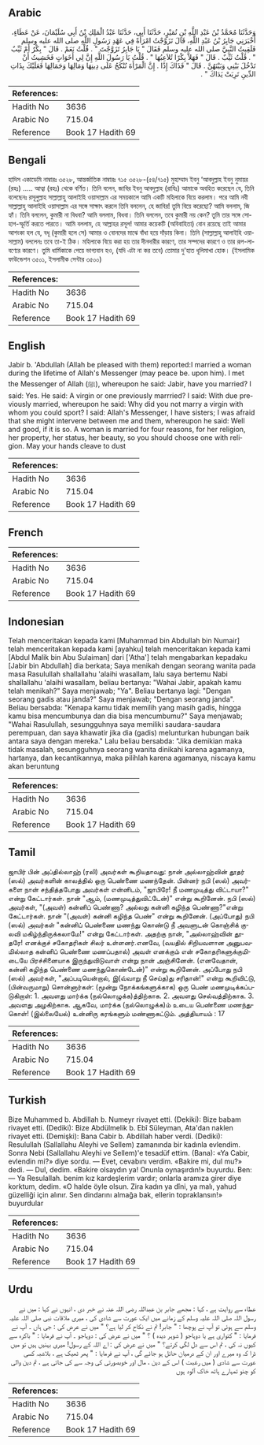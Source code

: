 ## Arabic


<div dir="rtl" lang="ar" style={{fontSize:'larger',backgroundColor:'#f8f9fa',padding:20}}>
وَحَدَّثَنَا مُحَمَّدُ بْنُ عَبْدِ اللَّهِ بْنِ نُمَيْرٍ، حَدَّثَنَا أَبِي، حَدَّثَنَا عَبْدُ الْمَلِكِ بْنُ أَبِي سُلَيْمَانَ، عَنْ عَطَاءٍ، أَخْبَرَنِي جَابِرُ بْنُ عَبْدِ اللَّهِ، قَالَ تَزَوَّجْتُ امْرَأَةً فِي عَهْدِ رَسُولِ اللَّهِ صلى الله عليه وسلم فَلَقِيتُ النَّبِيَّ صلى الله عليه وسلم فَقَالَ ‏"‏ يَا جَابِرُ تَزَوَّجْتَ ‏"‏ ‏.‏ قُلْتُ نَعَمْ ‏.‏ قَالَ ‏"‏ بِكْرٌ أَمْ ثَيِّبٌ ‏"‏ ‏.‏ قُلْتُ ثَيِّبٌ ‏.‏ قَالَ ‏"‏ فَهَلاَّ بِكْرًا تُلاَعِبُهَا ‏"‏ ‏.‏ قُلْتُ يَا رَسُولَ اللَّهِ إِنَّ لِي أَخَوَاتٍ فَخَشِيتُ أَنْ تَدْخُلَ بَيْنِي وَبَيْنَهُنَّ ‏.‏ قَالَ ‏"‏ فَذَاكَ إِذًا ‏.‏ إِنَّ الْمَرْأَةَ تُنْكَحُ عَلَى دِينِهَا وَمَالِهَا وَجَمَالِهَا فَعَلَيْكَ بِذَاتِ الدِّينِ تَرِبَتْ يَدَاكَ ‏"‏ ‏.‏
</div>
<div style={{backgroundColor:'#f8f9fa',padding:20, marginBottom: 10}}><table> <thead> <tr> <th>References:</th> <th></th> </tr> </thead> <tbody><tr><td>Hadith No</td><td>3636</td></tr><tr><td>Arabic No</td><td>715.04</td></tr><tr><td>Reference</td><td>Book 17 Hadith 69</td></tr></tbody></table></div>

## Bengali


<div dir="ltr" lang="bn" style={{fontSize:'larger',backgroundColor:'#f8f9fa',padding:20}}>
হাদিস একাডেমি নাম্বারঃ ৩৫২৮, আন্তর্জাতিক নাম্বারঃ ৭১৫ ৩৫২৮-(৫৪/৭১৫) মুহাম্মাদ ইবনু ‘আবদুল্লাহ ইবনু নুমায়র (রহঃ) ..... আত্বা (রহঃ) থেকে বর্ণিত। তিনি বলেন, জাবির ইবনু আবদুল্লাহ (রাযিঃ) আমাকে অবহিত করেছেন যে, তিনি বলেছেনঃ রসূলুল্লাহ সাল্লাল্লাহু আলাইহি ওয়াসাল্লাম এর সময়কালে আমি একটি মহিলাকে বিয়ে করলাম। পরে আমি নবী সাল্লাল্লাহু আলাইহি ওয়াসাল্লাম এর সঙ্গে সাক্ষাৎ করলে তিনি বললেন, হে জাবির! তুমি বিয়ে করেছো? আমি বললাম, জি হ্যাঁ। তিনি বললেন, কুমারী না বিধবা? আমি বললাম, বিধবা। তিনি বললেন, তবে কুমারী নয় কেন? তুমি তার সঙ্গে সোহাগ-স্ফূর্তি করতে পারতে। আমি বললাম, হে আল্লাহর রসূল! আমার কয়েকটি (অবিবাহিতা) বোন রয়েছে তাই আমার আশংকা হল যে, বধূ (কুমারী হলে সে) আমার ও বোনদের মাঝে বাঁধা হয়ে দাঁড়ায় কিনা। তিনি (সাল্লাল্লাহু আলাইহি ওয়াসাল্লাম) বললেনঃ তবে তা-ই ঠিক। মহিলাকে বিয়ে করা হয় তার দীনদারীর কারণে, তার সম্পদের কারণে ও তার রূপ-লাবণ্যের কারণে। তুমি ধাৰ্মিকাকে পেয়ে ভাগ্যবান হও, (যদি এটা না কর তবে) তোমার দু'হাত ধূলিমাখা হোক। (ইসলামিক ফাউন্ডেশন ৩৫০১, ইসলামীক সেন্টার ৩৫০০)
</div>
<div style={{backgroundColor:'#f8f9fa',padding:20, marginBottom: 10}}><table> <thead> <tr> <th>References:</th> <th></th> </tr> </thead> <tbody><tr><td>Hadith No</td><td>3636</td></tr><tr><td>Arabic No</td><td>715.04</td></tr><tr><td>Reference</td><td>Book 17 Hadith 69</td></tr></tbody></table></div>

## English


<div dir="ltr" lang="en" style={{fontSize:'larger',backgroundColor:'#f8f9fa',padding:20}}>
Jabir b. 'Abdullah (Allah be pleased with them) reported:I married a woman during the lifetime of Allah's Messenger (may peace be. upon him). I met the Messenger of Allah (ﷺ), whereupon he said: Jabir, have you married? I said: Yes. He said: A virgin or one previously marrried? I said: With due previously married, whereupon he said: Why did you not marry a virgin with whom you could sport? I said: Allah's Messenger, I have sisters; I was afraid that she might intervene between me and them, whereupon he said: Well and good, if it is so. A woman is married for four reasons, for her religion, her property, her status, her beauty, so you should choose one with religion. May your hands cleave to dust
</div>
<div style={{backgroundColor:'#f8f9fa',padding:20, marginBottom: 10}}><table> <thead> <tr> <th>References:</th> <th></th> </tr> </thead> <tbody><tr><td>Hadith No</td><td>3636</td></tr><tr><td>Arabic No</td><td>715.04</td></tr><tr><td>Reference</td><td>Book 17 Hadith 69</td></tr></tbody></table></div>

## French


<div dir="ltr" lang="fr" style={{fontSize:'larger',backgroundColor:'#f8f9fa',padding:20}}>

</div>
<div style={{backgroundColor:'#f8f9fa',padding:20, marginBottom: 10}}><table> <thead> <tr> <th>References:</th> <th></th> </tr> </thead> <tbody><tr><td>Hadith No</td><td>3636</td></tr><tr><td>Arabic No</td><td>715.04</td></tr><tr><td>Reference</td><td>Book 17 Hadith 69</td></tr></tbody></table></div>

## Indonesian


<div dir="ltr" lang="id" style={{fontSize:'larger',backgroundColor:'#f8f9fa',padding:20}}>
Telah menceritakan kepada kami [Muhammad bin Abdullah bin Numair] telah menceritakan kepada kami [ayahku] telah menceritakan kepada kami [Abdul Malik bin Abu Sulaiman] dari ['Atha'] telah mengabarkan kepadaku [Jabir bin Abdullah] dia berkata; Saya menikah dengan seorang wanita pada masa Rasulullah shallallahu 'alaihi wasallam, lalu saya bertemu Nabi shallallahu 'alaihi wasallam, beliau bertanya: "Wahai Jabir, apakah kamu telah menikah?" Saya menjawab; "Ya". Beliau bertanya lagi: "Dengan seorang gadis atau janda?" Saya menjawab; "Dengan seorang janda". Beliau bersabda: "Kenapa kamu tidak memilih yang masih gadis, hingga kamu bisa mencumbunya dan dia bisa mencumbumu?" Saya menjawab; "Wahai Rasulullah, sesungguhnya saya memiliki saudara-saudara perempuan, dan saya khawatir jika dia (gadis) melunturkan hubungan baik antara saya dengan mereka." Lalu beliau bersabda: "Jika demikian maka tidak masalah, sesungguhnya seorang wanita dinikahi karena agamanya, hartanya, dan kecantikannya, maka pilihlah karena agamanya, niscaya kamu akan beruntung
</div>
<div style={{backgroundColor:'#f8f9fa',padding:20, marginBottom: 10}}><table> <thead> <tr> <th>References:</th> <th></th> </tr> </thead> <tbody><tr><td>Hadith No</td><td>3636</td></tr><tr><td>Arabic No</td><td>715.04</td></tr><tr><td>Reference</td><td>Book 17 Hadith 69</td></tr></tbody></table></div>

## Tamil


<div dir="ltr" lang="ta" style={{fontSize:'larger',backgroundColor:'#f8f9fa',padding:20}}>
ஜாபிர் பின் அப்தில்லாஹ் (ரலி) அவர்கள் கூறியதாவது: நான் அல்லாஹ்வின் தூதர் (ஸல்) அவர்களின் காலத்தில் ஒரு பெண்ணை மணந்தேன். பின்னர் நபி (ஸல்) அவர்களை நான் சந்தித்தபோது அவர்கள் என்னிடம், "ஜாபிரே! நீ மணமுடித்து விட்டாயா?" என்று கேட்டார்கள். நான் "ஆம், (மணமுடித்துவிட்டேன்)" என்று கூறினேன். நபி (ஸல்) அவர்கள், "(அவள்) கன்னிப் பெண்ணா? அல்லது கன்னி கழிந்த பெண்ணா?"என்று கேட்டார்கள். நான் "(அவள்) கன்னி கழிந்த பெண்" என்று கூறினேன். (அப்போது) நபி (ஸல்) அவர்கள் "கன்னிப் பெண்ணை மணந்து கொண்டு நீ அவளுடன் கொஞ்சிக் குலவி மகிழ்ந்திருக்கலாமே!" என்று கேட்டார்கள். அதற்கு நான், "அல்லாஹ்வின் தூதரே! எனக்குச் சகோதரிகள் சிலர் உள்ளனர்.எனவே, (வயதில் சிறியவளான அனுபவமில்லாத கன்னிப் பெண்ணை மணப்பதால்) அவள் எனக்கும் என் சகோதரிகளுக்குமிடையே பிரச்சினையாக இருந்துவிடுவாள் என்று நான் அஞ்சினேன். (எனவேதான், கன்னி கழிந்த பெண்ணை மணந்துகொண்டேன்)" என்று கூறினேன். அப்போது நபி (ஸல்) அவர்கள், "அப்படியென்றால், இ(வ்வாறு நீ செய்த)து சரிதான்!" என்று கூறிவிட்டு, (பின்வருமாறு) சொன்னார்கள்: (மூன்று நோக்கங்களுக்காக) ஒரு பெண் மணமுடிக்கப்படுகிறாள்: 1. அவளது மார்க்க (நல்லொழுக்க)த்திற்காக. 2. அவளது செல்வத்திற்காக. 3. அவளது அழகிற்காக. ஆகவே, மார்க்க (நல்லொழுக்க)ம் உடைய பெண்ணை மணந்துகொள்! (இல்லையேல்) உன்னிரு கரங்களும் மண்ணாகட்டும். அத்தியாயம் : 17
</div>
<div style={{backgroundColor:'#f8f9fa',padding:20, marginBottom: 10}}><table> <thead> <tr> <th>References:</th> <th></th> </tr> </thead> <tbody><tr><td>Hadith No</td><td>3636</td></tr><tr><td>Arabic No</td><td>715.04</td></tr><tr><td>Reference</td><td>Book 17 Hadith 69</td></tr></tbody></table></div>

## Turkish


<div dir="ltr" lang="tr" style={{fontSize:'larger',backgroundColor:'#f8f9fa',padding:20}}>
Bize Muhammed b. Abdillah b. Numeyr rivayet etti. (Dekiki): Bize babam rivayet etti. (Dediki): Bize Abdülmelik b. Ebî Süleyman, Ata'dan naklen rivayet etti. (Demişki): Bana Cabir b. Abdillah haber verdi. (Dediki): Resulullah (Sallallahu Aleyhi ve Sellem) zamanında bir kadınla evlendim. Sonra Nebi (Sallallahu Aleyhi ve Sellem)'e tesadüf ettim. (Bana): «Ya Cabir, evlendin mi?» diye sordu. — Evet, cevabını verdim. «Bakire mi, dul mu?» dedi. — Dul, dedim. «Bakire olsaydın ya! Onunla oynaşırdın!» buyurdu. Ben: — Ya Resulallah. benim kız kardeşlerim vardır; onlarla aramıza girer diye korktum, dedim. «O halde öyle olsun. Zira kadın ya dîni, ya malı, yahud güzelliği için alınır. Sen dindarını almağa bak, ellerin topraklansın!» buyurdular
</div>
<div style={{backgroundColor:'#f8f9fa',padding:20, marginBottom: 10}}><table> <thead> <tr> <th>References:</th> <th></th> </tr> </thead> <tbody><tr><td>Hadith No</td><td>3636</td></tr><tr><td>Arabic No</td><td>715.04</td></tr><tr><td>Reference</td><td>Book 17 Hadith 69</td></tr></tbody></table></div>

## Urdu


<div dir="rtl" lang="ur" style={{fontSize:'larger',backgroundColor:'#f8f9fa',padding:20}}>
عطاء سے روایت ہے ، کہا : مجھے جابر بن عبداللہ رضی اللہ عنہ نے خبر دی ، انہوں نے کہا : میں نے رسول اللہ صلی اللہ علیہ وسلم کے زمانے میں ایک عورت سے شادی کی ، میری ملاقات نبی صلی اللہ علیہ وسلم سے ہوئی تو آپ نے پوچھا : " جابر! تم نے نکاح کر لیا ہے؟ " میں نے عرض کی : جی ہاں ۔ آپ نے فرمایا : " کنواری ہے یا دوہاجو ( شوہر دیدہ ) ؟ " میں نے عرض کی : دوہاجو ۔ آپ نے فرمایا : " باکرہ سے کیوں نہ کی ، تم اس سے دل لگی کرتے؟ " میں نے عرض کی : اے اللہ کے رسول! میری بہنیں ہیں تو میں ڈرا کہ وہ میرے اور ان کے درمیان حائل ہو جائے گی ، آپ نے فرمایا : " پھر ٹھیک ہے ، بلاشبہ کسی عورت سے شادی ( میں رغبت ) اس کے دین ، مال اور خوبصورتی کی وجہ سے کی جاتی ہے ، تم دین والی کو چنو تمہارے ہاتھ خاک آلود ہوں
</div>
<div style={{backgroundColor:'#f8f9fa',padding:20, marginBottom: 10}}><table> <thead> <tr> <th>References:</th> <th></th> </tr> </thead> <tbody><tr><td>Hadith No</td><td>3636</td></tr><tr><td>Arabic No</td><td>715.04</td></tr><tr><td>Reference</td><td>Book 17 Hadith 69</td></tr></tbody></table></div>
